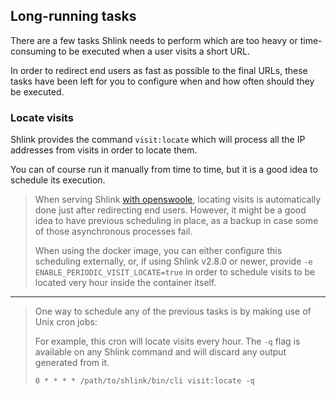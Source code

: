 ## Long-running tasks

There are a few tasks Shlink needs to perform which are too heavy or time-consuming to be executed when a user visits a short URL.

In order to redirect end users as fast as possible to the final URLs, these tasks have been left for you to configure when and how often should they be executed.

### Locate visits

Shlink provides the command `visit:locate` which will process all the IP addresses from visits in order to locate them.

You can of course run it manually from time to time, but it is a good idea to schedule its execution.

> When serving Shlink [with openswoole](/documentation/serve-with-openswoole), locating visits is automatically done just after redirecting end users. However, it might be a good idea to have previous scheduling in place, as a backup in case some of those asynchronous processes fail.
>
> When using the docker image, you can either configure this scheduling externally, or, if using Shlink v2.8.0 or newer, provide `-e ENABLE_PERIODIC_VISIT_LOCATE=true` in order to schedule visits to be located very hour inside the container itself.

---

> One way to schedule any of the previous tasks is by making use of Unix cron jobs:
>
> For example, this cron will locate visits every hour. The `-q` flag is available on any Shlink command and will discard any output generated from it.
>
> `0 * * * * /path/to/shlink/bin/cli visit:locate -q`
